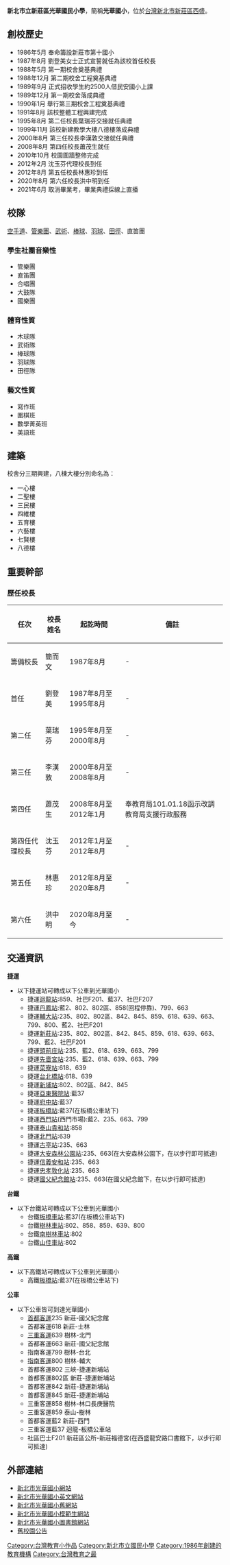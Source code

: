 {{Infobox School
| name = 新北市立新莊區光華國民小學
| other_name = Guang Hua Elementary School
| image =
| motto =
| established = 1986年8月
| type = 市立[[國民小學|國民小學]]
| religion = 
| affiliation = 
| district = [[新北市|新北市]][[新莊區|新莊區]]
| grades = 1~6
| president = 
| principal = 洪中明
| dean = 
| college = 
| house = 
| sc =陳愉晴
| cs =  
| free_label2 = 
| free_text2 = 
| faculty =  251
| staff = 7
| students = 約4200人
| athletics = [[游泳|游泳]]<br>[[武術|武術]]<br>[[棒球|棒球]]<br>[[羽球|羽球]]<br>[[田徑|田徑]]
| conference = 
| colors = 
| mascot = 
| magazine = 
| free_label = 校地面積
| free_text = 約2.66公頃
| free_label3 = 
| free_text3 =
| address ={{flagicon|TWN}}[[新北市|新北市]][[新莊區|新莊區]]龍安路452號
| tel = +886-2-2205-8866
| fax = +886-2-2201-5174
| mail =
| website = [http://www.ghes.ntpc.edu.tw www.ghes.ntpc.edu.tw]
}}

'''新北市立新莊區光華國民小學'''，簡稱'''光華國小'''，位於[[台灣|台灣]][[新北市|新北市]][[新莊區|新莊區]][[西盛|西盛]]。

== 創校歷史==
*1986年5月 奉命籌設新莊市第十國小
*1987年8月 劉登美女士正式宣誓就任為該校首任校長
*1988年5月 第一期校舍奠基典禮
*1988年12月 第二期校舍工程奠基典禮
*1989年9月 正式招收學生約2500人借民安國小上課
*1989年12月 第一期校舍落成典禮
*1990年1月 舉行第三期校舍工程奠基典禮
*1991年8月 該校整體工程興建完成
*1995年8月 第二任校長葉瑞芬交接就任典禮
*1999年11月 該校新建教學大樓八德樓落成典禮
*2000年8月 第三任校長李漢敦交接就任典禮
*2008年8月 第四任校長蕭茂生就任
*2010年10月 校園圍牆整修完成
*2012年2月 沈玉芬代理校長到任
*2012年8月 第五任校長林惠珍到任
*2020年8月 第六任校長洪中明到任
*2021年6月 取消畢業考，畢業典禮採線上直播

==校隊==
[[空手道|空手道]]、[[管樂團|管樂團]]、[[武術|武術]]、[[棒球|棒球]]、[[羽球|羽球]]、[[田徑|田徑]]、直笛團
===學生社團音樂性===
*管樂團
*直笛團
*合唱團
*大鼓隊
*國樂團

===體育性質===
*木球隊
*武術隊
*棒球隊
*羽球隊
*田徑隊
===藝文性質===
*寫作班
*圍棋班
*數學菁英班
*美語班

==建築==
校舍分三期興建，八棟大樓分別命名為：
*一心樓
*二聖樓
*三民樓
*四維樓
*五育樓
*六藝樓
*七賢樓
*八德樓

==重要幹部==
===歷任校長===
{| border="0" cellpadding="3px" style="border: 1px solid #999; background-color:#ffffff;"
|-align="center" style="background-color: #cccccc;"
! 任次 
! 校長姓名
! 起訖時間
! 備註
|-----
|籌備校長
| 簡而文 
|1987年8月
| -
|-bgcolor="#EFEFEF"
|首任
| 劉登美 
|1987年8月至1995年8月
| -
|-bgcolor="#EFEFEF"
|第二任
| 葉瑞芬 
|1995年8月至2000年8月
| -
|-bgcolor="#EFEFEF"
|第三任
| 李漢敦
|2000年8月至2008年8月
| -
|-bgcolor="#EFEFEF"
|第四任
| 蕭茂生
|2008年8月至2012年1月
|奉教育局101.01.18函示改調教育局支援行政服務
|-bgcolor="#EFEFEF"
|第四任代理校長
| 沈玉芬
|2012年1月至2012年8月
| -
|-bgcolor="#EFEFEF"
| 第五任
| 林惠珍
|2012年8月至2020年8月
| -
|-
|第六任
|洪中明
|2020年8月至今
| -
|}

==交通資訊==
'''捷運'''
*以下捷運站可轉成以下公車到光華國小
**捷運[[迴龍站|迴龍站]]:859、社巴F201、藍37、社巴F207
**捷運[[丹鳳站|丹鳳站]]:藍2、802、802區、858(回程停靠)、799、663
**捷運[[輔大站|輔大站]]:235、802、802區、842、845、859、618、639、663、799、800、藍2、社巴F201
**捷運[[新莊站|新莊站]]:235、802、802區、842、845、859、618、639、663、799、藍2、社巴F201
**捷運[[頭前庄站|頭前庄站]]:235、藍2、618、639、663、799
**捷運[[先嗇宮站|先嗇宮站]]:235、藍2、618、639、663、799
**捷運[[菜寮站|菜寮站]]:618、639
**捷運[[台北橋站|台北橋站]]:618、639
**捷運[[新埔站_(新北市)|新埔站]]:802、802區、842、845
**捷運[[亞東醫院站|亞東醫院站]]:藍37
**捷運[[府中站_(臺灣)|府中站]]:藍37
**捷運[[板橋車站_(臺灣)|板橋站]]:藍37(在板橋公車站下)
**捷運[[西門站_(臺北捷運)|西門站]](西門市場):藍2、235、663、799
**捷運[[泰山貴和站|泰山貴和站]]:858
**捷運[[北門站_(台北市)|北門站]]:639
**捷運[[古亭站|古亭站]]:235、663
**捷運[[大安森林公園站|大安森林公園站]]:235、663(在大安森林公園下，在以步行即可抵達)
**捷運[[信義安和站|信義安和站]]:235、663
**捷運[[忠孝敦化站|忠孝敦化站]]:235、663
**捷運[[國父紀念館站|國父紀念館站]]:235、663(在國父紀念館下，在以步行即可抵達)
'''台鐵'''
*以下台鐵站可轉成以下公車到光華國小
**台鐵[[板橋車站_(臺灣)|板橋車站]]:藍37(在板橋公車站下)
**台鐵[[樹林車站|樹林車站]]:802、858、859、639、800
**台鐵[[南樹林車站|南樹林車站]]:802
**台鐵[[山佳車站|山佳車站]]:802
'''高鐵'''
*以下高鐵站可轉成以下公車到光華國小
**高鐵[[板橋車站_(臺灣)|板橋站]]:藍37(在板橋公車站下)
'''公車'''
*以下公車皆可到達光華國小 
**[[首都客運|首都客運]]235   新莊-國父紀念館
**首都客運618   新莊-士林
**[[三重客運|三重客運]]639   樹林-北門
**首都客運663   新莊-國父紀念館
**指南客運799   樹林-台北
**[[指南客運|指南客運]]800   樹林-輔大
**首都客運802   三峽-捷運新埔站
**首都客運802區 新莊-捷運新埔站
**首都客運842   新莊-捷運新埔站
**首都客運845   新莊-捷運新埔站
**三重客運858   樹林-林口長庚醫院
**三重客運859   泰山-樹林
**首都客運藍2   新莊-西門
**三重客運藍37  迴龍-板橋公車站
**社區巴士F201  新莊區公所-新莊福德宮(在西盛龍安路口書館下，以步行即可抵達)

==外部連結==
*[https://web.archive.org/web/20150421220732/http://www.ghes.ntpc.edu.tw/ 新北市光華國小網站]
*[http://www.ghes.ntpc.edu.tw/english/ 新北市光華國小英文網站]{{Dead link|date=2020年1月 |bot=InternetArchiveBot |fix-attempted=yes }}
*[https://web.archive.org/web/20111227081549/http://web.ghes.ntpc.edu.tw/index.htm 新北市光華國小舊網站]
*[http://web.ghes.ntpc.edu.tw/office/stu_affair/2008children/newfile.htm 新北市光華國小模範生網站]{{dead link|date=2018年3月 |bot=InternetArchiveBot |fix-attempted=yes }}
*[http://esa.ntpc.edu.tw/jsp/national_lib/pub/index_page.jsp?schno=014736 新北市光華國小圖書館網站]
*[http://www.ghes.ntpc.edu.tw/news/ 舊校園公告]{{Dead link|date=2020年1月 |bot=InternetArchiveBot |fix-attempted=yes }}
{{新北市國民中小學列表}}

[[Category:台灣教育小作品|Category:台灣教育小作品]]
[[Category:新北市立國民小學|Category:新北市立國民小學]]
[[Category:1986年創建的教育機構|Category:1986年創建的教育機構]]
[[Category:台灣教育之最|Category:台灣教育之最]]